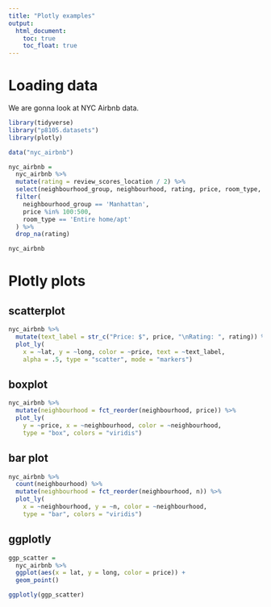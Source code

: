 ```yaml
---
title: "Plotly examples"
output: 
  html_document:
    toc: true
    toc_float: true
---
```


# Loading data

We are gonna look at NYC Airbnb data.

```r
library(tidyverse)
library("p8105.datasets")
library(plotly)
```

```r
data("nyc_airbnb")

nyc_airbnb =  
  nyc_airbnb %>% 
  mutate(rating = review_scores_location / 2) %>% 
  select(neighbourhood_group, neighbourhood, rating, price, room_type, lat, long) %>% 
  filter(
    neighbourhood_group == 'Manhattan',
    price %in% 100:500,
    room_type == 'Entire home/apt'
  ) %>% 
  drop_na(rating)

nyc_airbnb
```

# Plotly plots

## scatterplot

```r
nyc_airbnb %>% 
  mutate(text_label = str_c("Price: $", price, "\nRating: ", rating)) %>% 
  plot_ly(
    x = ~lat, y = ~long, color = ~price, text = ~text_label, 
    alpha = .5, type = "scatter", mode = "markers")
```

## boxplot

```r
nyc_airbnb %>% 
  mutate(neighbourhood = fct_reorder(neighbourhood, price)) %>% 
  plot_ly(
    y = ~price, x = ~neighbourhood, color = ~neighbourhood,
    type = "box", colors = "viridis")
```

## bar plot

```r
nyc_airbnb %>% 
  count(neighbourhood) %>% 
  mutate(neighbourhood = fct_reorder(neighbourhood, n)) %>% 
  plot_ly(
    x = ~neighbourhood, y = ~n, color = ~neighbourhood, 
    type = "bar", colors = "viridis")
```

## ggplotly

```r
ggp_scatter = 
  nyc_airbnb %>% 
  ggplot(aes(x = lat, y = long, color = price)) +
  geom_point()

ggplotly(ggp_scatter)
```

